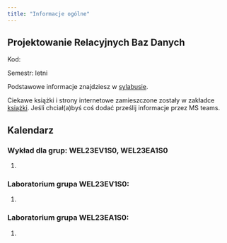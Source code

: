 ```yaml
---
title: "Informacje ogólne"
---
```


## Projektowanie Relacyjnych Baz Danych

Kod: 

Semestr: letni

Podstawowe informacje znajdziesz w [sylabusie](/sylabus).

Ciekawe książki i strony internetowe zamieszczone zostały w zakładce [książki](/ksiazki). 
Jeśli chciał(a)byś coś dodać prześlij informacje przez MS teams.

## Kalendarz

### Wykład dla grup: WEL23EV1S0, WEL23EA1S0

1. 


### Laboratorium grupa WEL23EV1S0: 

1. 



### Laboratorium grupa WEL23EA1S0:

1. 